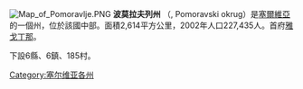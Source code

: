 {{NoteTA
  |G1=地名
  |G2=nationality
}}

[[File:Map_of_Pomoravlje.PNG|thumb]]
'''波莫拉夫列州''' （{{lang|sr|Поморавски округ}}, Pomoravski okrug）是[[塞爾維亞|塞爾維亞]]的一個州，位於該國中部。面積2,614平方公里，2002年人口227,435人。首府[[雅戈丁那|雅戈丁那]]。

下設6縣、6鎮、185村。

{{塞爾維亞行政區劃|nocat}}
[[Category:塞尔维亚各州|Category:塞尔维亚各州]]